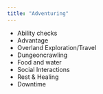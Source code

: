 ```yaml
---
title: "Adventuring"
---
```


- Ability checks
- Advantage
- Overland Exploration/Travel
- Dungeoncrawling
- Food and water
- Social Interactions
- Rest & Healing
- Downtime
